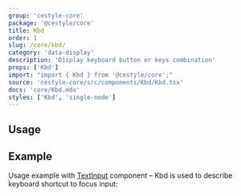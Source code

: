 ```yaml
---
group: 'cestyle-core'
package: '@cestyle/core'
title: Kbd
order: 1
slug: /core/kbd/
category: 'data-display'
description: 'Display keyboard button or keys combination'
props: ['Kbd']
import: "import { Kbd } from '@cestyle/core';"
source: 'cestyle-core/src/components/Kbd/Kbd.tsx'
docs: 'core/Kbd.mdx'
styles: ['Kbd', 'single-node']
---
```



## Usage

<Demo data={KbdDemos.usage} />

## Example

Usage example with [TextInput](/core/text-input/) component
– Kbd is used to describe keyboard shortcut to focus input:

<Demo data={KbdDemos.input} />
